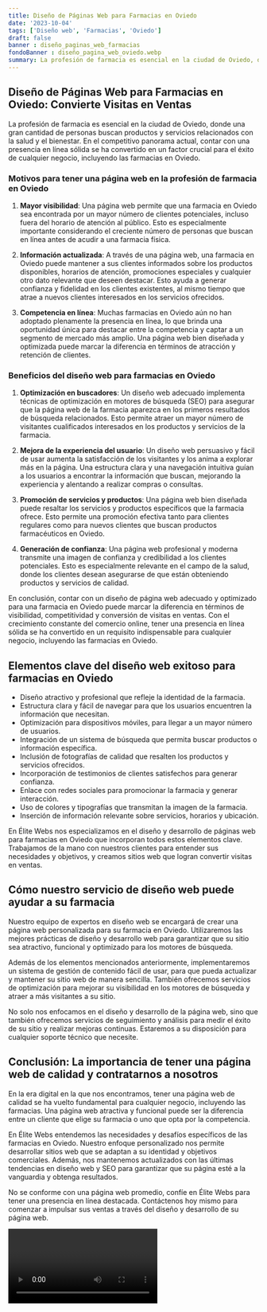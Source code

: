 ```yaml
---
title: Diseño de Páginas Web para Farmacias en Oviedo
date: '2023-10-04'
tags: ['Diseño web', 'Farmacias', 'Oviedo']
draft: false
banner : diseño_paginas_web_farmacias
fondoBanner : diseño_pagina_web_oviedo.webp
summary: La profesión de farmacia es esencial en la ciudad de Oviedo, donde una gran cantidad de personas buscan productos y servicios relacionados con la salud y el bienestar. En el competitivo panorama actual, contar con una presencia en línea sólida se ha convertido en un factor crucial para el éxito de cualquier negocio, incluyendo las farmacias en Oviedo.
---
```


## Diseño de Páginas Web para Farmacias en Oviedo: Convierte Visitas en Ventas

La profesión de farmacia es esencial en la ciudad de Oviedo, donde una gran cantidad de personas buscan productos y servicios relacionados con la salud y el bienestar. En el competitivo panorama actual, contar con una presencia en línea sólida se ha convertido en un factor crucial para el éxito de cualquier negocio, incluyendo las farmacias en Oviedo.

### Motivos para tener una página web en la profesión de farmacia en Oviedo

1. **Mayor visibilidad**: Una página web permite que una farmacia en Oviedo sea encontrada por un mayor número de clientes potenciales, incluso fuera del horario de atención al público. Esto es especialmente importante considerando el creciente número de personas que buscan en línea antes de acudir a una farmacia física.

2. **Información actualizada**: A través de una página web, una farmacia en Oviedo puede mantener a sus clientes informados sobre los productos disponibles, horarios de atención, promociones especiales y cualquier otro dato relevante que deseen destacar. Esto ayuda a generar confianza y fidelidad en los clientes existentes, al mismo tiempo que atrae a nuevos clientes interesados en los servicios ofrecidos.

3. **Competencia en línea**: Muchas farmacias en Oviedo aún no han adoptado plenamente la presencia en línea, lo que brinda una oportunidad única para destacar entre la competencia y captar a un segmento de mercado más amplio. Una página web bien diseñada y optimizada puede marcar la diferencia en términos de atracción y retención de clientes.

### Beneficios del diseño web para farmacias en Oviedo

1. **Optimización en buscadores**: Un diseño web adecuado implementa técnicas de optimización en motores de búsqueda (SEO) para asegurar que la página web de la farmacia aparezca en los primeros resultados de búsqueda relacionados. Esto permite atraer un mayor número de visitantes cualificados interesados en los productos y servicios de la farmacia.

2. **Mejora de la experiencia del usuario**: Un diseño web persuasivo y fácil de usar aumenta la satisfacción de los visitantes y los anima a explorar más en la página. Una estructura clara y una navegación intuitiva guían a los usuarios a encontrar la información que buscan, mejorando la experiencia y alentando a realizar compras o consultas.

3. **Promoción de servicios y productos**: Una página web bien diseñada puede resaltar los servicios y productos específicos que la farmacia ofrece. Esto permite una promoción efectiva tanto para clientes regulares como para nuevos clientes que buscan productos farmacéuticos en Oviedo.

4. **Generación de confianza**: Una página web profesional y moderna transmite una imagen de confianza y credibilidad a los clientes potenciales. Esto es especialmente relevante en el campo de la salud, donde los clientes desean asegurarse de que están obteniendo productos y servicios de calidad.

En conclusión, contar con un diseño de página web adecuado y optimizado para una farmacia en Oviedo puede marcar la diferencia en términos de visibilidad, competitividad y conversión de visitas en ventas. Con el crecimiento constante del comercio online, tener una presencia en línea sólida se ha convertido en un requisito indispensable para cualquier negocio, incluyendo las farmacias en Oviedo.

<GifSeo />

<Cta />

## Elementos clave del diseño web exitoso para farmacias en Oviedo

- Diseño atractivo y profesional que refleje la identidad de la farmacia.
- Estructura clara y fácil de navegar para que los usuarios encuentren la información que necesitan.
- Optimización para dispositivos móviles, para llegar a un mayor número de usuarios.
- Integración de un sistema de búsqueda que permita buscar productos o información específica.
- Inclusión de fotografías de calidad que resalten los productos y servicios ofrecidos.
- Incorporación de testimonios de clientes satisfechos para generar confianza.
- Enlace con redes sociales para promocionar la farmacia y generar interacción.
- Uso de colores y tipografías que transmitan la imagen de la farmacia.
- Inserción de información relevante sobre servicios, horarios y ubicación.

En Élite Webs nos especializamos en el diseño y desarrollo de páginas web para farmacias en Oviedo que incorporan todos estos elementos clave. Trabajamos de la mano con nuestros clientes para entender sus necesidades y objetivos, y creamos sitios web que logran convertir visitas en ventas.

## Cómo nuestro servicio de diseño web puede ayudar a su farmacia

Nuestro equipo de expertos en diseño web se encargará de crear una página web personalizada para su farmacia en Oviedo. Utilizaremos las mejores prácticas de diseño y desarrollo web para garantizar que su sitio sea atractivo, funcional y optimizado para los motores de búsqueda.

Además de los elementos mencionados anteriormente, implementaremos un sistema de gestión de contenido fácil de usar, para que pueda actualizar y mantener su sitio web de manera sencilla. También ofrecemos servicios de optimización para mejorar su visibilidad en los motores de búsqueda y atraer a más visitantes a su sitio.

No solo nos enfocamos en el diseño y desarrollo de la página web, sino que también ofrecemos servicios de seguimiento y análisis para medir el éxito de su sitio y realizar mejoras continuas. Estaremos a su disposición para cualquier soporte técnico que necesite.

## Conclusión: La importancia de tener una página web de calidad y contratarnos a nosotros

En la era digital en la que nos encontramos, tener una página web de calidad se ha vuelto fundamental para cualquier negocio, incluyendo las farmacias. Una página web atractiva y funcional puede ser la diferencia entre un cliente que elige su farmacia o uno que opta por la competencia.

En Élite Webs entendemos las necesidades y desafíos específicos de las farmacias en Oviedo. Nuestro enfoque personalizado nos permite desarrollar sitios web que se adaptan a su identidad y objetivos comerciales. Además, nos mantenemos actualizados con las últimas tendencias en diseño web y SEO para garantizar que su página esté a la vanguardia y obtenga resultados.

No se conforme con una página web promedio, confíe en Élite Webs para tener una presencia en línea destacada. Contáctenos hoy mismo para comenzar a impulsar sus ventas a través del diseño y desarrollo de su página web.

<Video />

<CtaBot job='Farmacias' city='Oviedo'/>

<Gmaps query='Oviedo+españa+maps' />